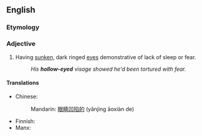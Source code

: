 ==English==

===Etymology===
{{compound|en|hollow|eyed}}

===Adjective===
{{en-adj}}

# Having [[sunken]], dark ringed [[eye]]s demonstrative of lack of sleep or fear.
#: ''His '''hollow-eyed''' visage showed he'd been tortured with fear.''

====Translations====
{{trans-top|having sunken, dark ringed eyes}}
* Chinese:
*: Mandarin: [[眼睛]][[凹陷]][[的]] (yǎnjing āoxiàn de)
{{trans-mid}}
* Finnish: {{t|fi|tyhjäkatseinen}}
* Manx: {{t|gv|lagg-hooillagh}}
{{trans-bottom}}
